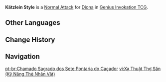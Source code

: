 {{About|the Character Card Skill for [[Genius Invokation TCG]]|the Playable Character Talent|Kätzlein Style}}
{{Genius Invokation TCG Skill Infobox
|title      = Kätzlein Style
|image      = Kätzlein Style Character Card Skill.png
|type       = Normal Attack
|character  = Diona
|element    = Cryo
|matching   = 1
|unaligned  = 2
|effect     = Deals 2 {{Color|Physical DMG}}.
|order      = 1
}}
'''Kätzlein Style''' is a [[Character Card Normal Attack|Normal Attack]] for [[Diona (Character Card)|Diona]] in [[Genius Invokation TCG]].

==Other Languages==
{{Other Languages|Transclude=Kätzlein Style}}

==Change History==
{{Change History|3.3}}

==Navigation==
{{Genius Invokation TCG Skill Navbox|Diona}}

[[pt-br:Chamado Sagrado dos Sete:Pontaria do Caçador]]
[[vi:Xạ Thuật Thợ Săn (Kỹ Năng Thẻ Nhân Vật)]]